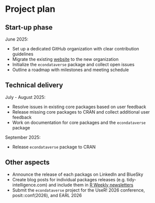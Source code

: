 # Project plan

## Start-up phase

<!--
Covering the planning phase, this section should provide a relatively detailed plan of how work will start on the project. This section is important because projects need to get up and running quickly.


 - [ ] Setting up collaboration platform inc. code for contributors etc.
 - [ ] Licence decisions
 - [ ] Reporting framework
-->

June 2025:

- Set up a dedicated GitHub organization with clear contribution guidelines
- Migrate the existing [website](https://www.econdataverse.org/) to the new organization
- Initialize the `econdataverse` package and collect open issues
- Outline a roadmap with milestones and meeting schedule

## Technical delivery

<!--
Covering the actual delivery of the project this section should provide at least a high-level the implementation. 

Including target dates is really important as you need to be committed and the ISC need to have a means of tracking delivery
-->

July - August 2025:

- Resolve issues in existing core packages based on user feedback
- Release missing core packages to CRAN and collect additional user feedback
- Work on documentation for core packages and the `econdataverse` package

September 2025:

- Release `econdataverse` package to CRAN

## Other aspects

<!--
Covering non-technical activities like on-going publicity, paper preparation, discussion groups etc. that might be required to facilitate successful delivery of the project.

 - [ ] Announcement post
 - [ ] Delivery blog post
 - [ ] Twitter
 - [ ] UseR!
 - [ ] ISC meetings
-->

- Announce the release of each packags on LinkedIn and BlueSky
- Create blog posts for individual packages releases (e.g. tidy-intelligence.com) and include them in [R Weekly newsletters](https://rweekly.org/)
- Submit the `econdataverse` project for the UseR! 2026 conference, posit::conf(2026), and EARL 2026
